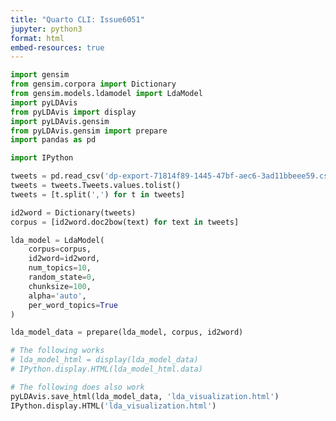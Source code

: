 ```yaml
---
title: "Quarto CLI: Issue6051"
jupyter: python3
format: html
embed-resources: true
---
```


```python
import gensim
from gensim.corpora import Dictionary
from gensim.models.ldamodel import LdaModel
import pyLDAvis
from pyLDAvis import display
import pyLDAvis.gensim
from pyLDAvis.gensim import prepare
import pandas as pd

import IPython

tweets = pd.read_csv('dp-export-71814f89-1445-47bf-aec6-3ad11bbeee59.csv')
tweets = tweets.Tweets.values.tolist()
tweets = [t.split(',') for t in tweets]

id2word = Dictionary(tweets)
corpus = [id2word.doc2bow(text) for text in tweets]

lda_model = LdaModel(
    corpus=corpus,
    id2word=id2word,
    num_topics=10,
    random_state=0,
    chunksize=100,
    alpha='auto',
    per_word_topics=True
)

lda_model_data = prepare(lda_model, corpus, id2word)

# The following works
# lda_model_html = display(lda_model_data)
# IPython.display.HTML(lda_model_html.data)

# The following does also work
pyLDAvis.save_html(lda_model_data, 'lda_visualization.html')
IPython.display.HTML('lda_visualization.html')
```
